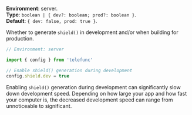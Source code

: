 
**Environment**: server.  
**Type**: `boolean | { dev?: boolean; prod?: boolean }`.  
**Default**: `{ dev: false, prod: true }`.  

Whether to generate <Link href="/shield">`shield()`</Link> in development and/or when building for production.

```js
// Environment: server

import { config } from 'telefunc'

// Enable shield() generation during development
config.shield.dev = true
```

<Warning>Enabling `shield()` generation during development can significantly slow down development speed. Depending on how large your app and how fast your computer is, the decreased development speed can range from unnoticeable to significant.</Warning>

<ConfigWhereServer />
